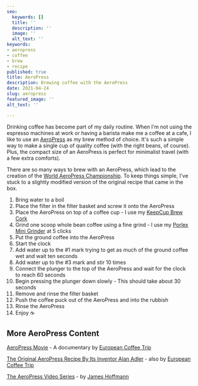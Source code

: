 ```yaml
---
seo:
  keywords: []
  title: ''
  description: ''
  image: ''
  alt_text: ''
keywords:
- aeropress
- coffee
- brew
- recipe
published: true
title: AeroPress
description: Brewing coffee with the AeroPress
date: 2021-04-24
slug: aeropress
featured_image: ''
alt_text: ''

---
```

Drinking coffee has become part of my daily routine. When I'm not using the espresso machines at work or having a barista make me a coffee at a cafe, I like to use an [AeroPress](https://aeropress.com/product/aeropress-coffee-maker/) as my brew method of choice. It's such a simple way to make a single cup of quality coffee (with the right beans, of course). Plus, the compact size of an AeroPress is perfect for minimalist travel (with a few extra comforts).

There are so many ways to brew with an AeroPress, which lead to the creation of the [World AeroPress Championship](https://www.worldaeropresschampionship.com/). To keep things simple, I've stuck to a slightly modified version of the original recipe that came in the box.

 1. Bring water to a boil
 2. Place the filter in the filter basket and screw it onto the AeroPress
 3. Place the AeroPress on top of a coffee cup - I use my [KeepCup Brew Cork](https://nz.keepcup.com/shop/press)
 4. Grind one scoop whole bean coffee using a fine grind - I use my [Porlex Mini Grinder](https://www.porlexgrinders.com/collections/frontpage/products/porlex-mini-grinder-ii) at 5 clicks
 5. Put the ground coffee into the AeroPress
 6. Start the clock
 7. Add water up to the #1 mark trying to get as much of the ground coffee wet and wait ten seconds
 8. Add water up to the #3 mark and stir 10 times
 9. Connect the plunger to the top of the AeroPress and wait for the clock to reach 60 seconds
10. Begin pressing the plunger down slowly - This should take about 30 seconds
11. Remove and rinse the filter basket
12. Push the coffee puck out of the AeroPress and into the rubbish
13. Rinse the AeroPress
14. Enjoy ☕

## More AeroPress Content

[AeroPress Movie](https://aeropressmovie.com/) - A documentary by [European Coffee Trip](https://europeancoffeetrip.com/)

[The Original AeroPress Recipe By Its Inventor Alan Adler](https://europeancoffeetrip.com/original-aeropress-recipe-inventor-alan-adler/) - also by [European Coffee Trip](https://europeancoffeetrip.com/)

[The AeroPress Video Series](https://twitter.com/jimseven/status/1380554574445088777?s=20) - by [James Hoffmann](https://twitter.com/jimseven)